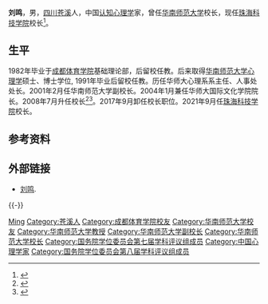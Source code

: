 '''刘鸣'''{{BD|1957年|}}，男，[[四川|四川]][[苍溪|苍溪]]人，中国[[认知心理学|认知心理学]]家，曾任[[华南师范大学|华南师范大学]]校长，现任[[珠海科技学院|珠海科技学院]]校长<ref>{{Cite web|title=高校人事：刘鸣同志任珠海科技学院校长 —中国教育在线|url=https://news.eol.cn/dongtai/202109/t20210907_2152454.shtml?_zbs_baidu_bk|access-date=2021-10-11|work=news.eol.cn}}</ref>。

== 生平 ==
1982年毕业于[[成都体育学院|成都体育学院]]基础理论部，后留校任教。后来取得[[华南师范大学|华南师范大学]][[心理学|心理学]]硕士、博士学位, 1991年毕业后留校任教。历任华师大心理系系主任、人事处处长。2001年2月任华南师范大学副校长。2004年1月兼任华师大国际文化学院院长。2008年7月升任校长<ref >{{cite web |url=http://news.163.com/09/0623/11/5CG746HA000120GR.html |language= |title=华南师范大学校长刘鸣个人简介(图) |publisher=人民网 |date=2009-06-23 |accessdate= |archive-url=https://web.archive.org/web/20161012230149/http://news.163.com/09/0623/11/5CG746HA000120GR.html |archive-date=2016-10-12 |dead-url=yes }}</ref><ref >{{cite web|url= http://edu.people.com.cn/GB/145827/146351/9525265.html|language= |title= 华南师范大学校长刘鸣个人简介|publisher= 教育频道|date= 2009-06-23|accessdate= |archive-url= https://web.archive.org/web/20120129100507/http://edu.people.com.cn/GB/145827/146351/9525265.html|archive-date= 2012-01-29|dead-url= yes}}</ref>。2017年9月卸任校长职位。2021年9月任[[珠海科技学院|珠海科技学院]]校长。

== 参考资料 ==
{{reflist}}

== 外部链接 ==
* [http://www.scnu.edu.cn/a/20151026/43.html 刘鸣]{{Wayback|url=http://www.scnu.edu.cn/a/20151026/43.html |date=20161115071845 }}.

{{-}}
{{start box}}
{{s-edu}}
{{succession box|[[王国健|王国健]]|[[王恩科_(1963年)|王恩科]]|[[华南师范大学|华南师范大学]]校长|2008年7月－2017年9月}}
{{end box}}

{{国务院学位委员会第七届学科评议组/心理学}}
{{国务院学位委员会第八届学科评议组/心理学}}
{{Authority control}}
{{DEFAULTSORT:Liu刘}}
[[Category:刘姓|Ming]]
[[Category:苍溪人|Category:苍溪人]]
[[Category:成都体育学院校友|Category:成都体育学院校友]]
[[Category:华南师范大学校友|Category:华南师范大学校友]]
[[Category:华南师范大学教授|Category:华南师范大学教授]]
[[Category:华南师范大学副校长|Category:华南师范大学副校长]]
[[Category:华南师范大学校长|Category:华南师范大学校长]]
[[Category:国务院学位委员会第七届学科评议组成员|Category:国务院学位委员会第七届学科评议组成员]]
[[Category:中国心理学家|Category:中国心理学家]]
[[Category:国务院学位委员会第八届学科评议组成员|Category:国务院学位委员会第八届学科评议组成员]]
{{中国人物小作品}}